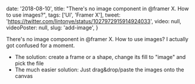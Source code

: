 
  date: '2018-08-10',
  title: "There's no image component in @framer X. How to use images?",
  tags: ['UI', 'Framer X'],
  tweet: 'https://twitter.com/lintonye/status/1027972915914924033',
  video: null,
  videoPoster: null,
  slug: 'add-image',
}


There's no image component in @framer X. How to use images? I actually got confused for a moment.

- The solution: create a frame or a shape, change its fill to "image" and pick the file
- The much easier solution: Just drag&drop/paste the images onto the canvas
